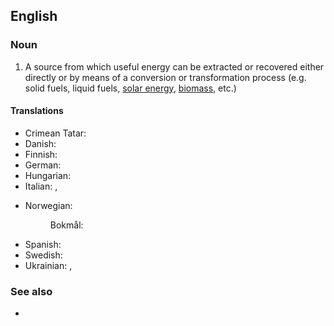 ==English==

===Noun===
{{en-noun}}

# A source from which useful energy can be extracted or recovered either directly or by means of a conversion or transformation process (e.g. solid fuels, liquid fuels, [[solar energy]], [[biomass]], etc.)

====Translations====
{{trans-top|source from which energy can be extracted}}
* Crimean Tatar: {{t|crh|quvet menbası}}
* Danish: {{t|da|energikilde|c}}
* Finnish: {{t|fi|energianlähde}}
* German: {{t+|de|Energiequelle|f}}
* Hungarian: {{t+|hu|energiaforrás}}
* Italian: {{t|it|fonte di energia|f}}, {{t+|it|fonte energetica|f}}
{{trans-mid}}
* Norwegian:
*: Bokmål: {{t|nb|energikilde|m}}
* Spanish: {{t|es|[[fuente]] [[de]] [[energía]]|f}}
* Swedish: {{t+|sv|energikälla|c}}
* Ukrainian: {{t|uk|[[джерело́]] [[енергія|ене́ргії]]|n}}, {{t|uk|енергоджерело́|n}}
{{trans-bottom}}

===See also===
* {{l|en|energy carrier}}